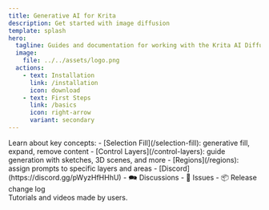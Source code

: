 ```yaml
---
title: Generative AI for Krita
description: Get started with image diffusion
template: splash
hero:
  tagline: Guides and documentation for working with the Krita AI Diffusion plugin
  image:
    file: ../../assets/logo.png
  actions:
    - text: Installation
      link: /installation
      icon: download
    - text: First Steps
      link: /basics
      icon: right-arrow
      variant: secondary
---
```



<div class="front-cards">
	<div>
		<Card title="Guides" icon="open-book">
			Learn about key concepts:
			- [Selection Fill](/selection-fill): generative fill, expand, remove content
			- [Control Layers](/control-layers): guide generation with sketches, 3D scenes, and more
			- [Regions](/regions): assign prompts to specific layers and areas
		</Card>
		<Card title="Community & Links" icon="seti:favicon">
			- <Icon name="discord" class="inline-icon" /> [Discord](https://discord.gg/pWyzHfHHhU)
			- 🗪 <ExternalLink href="https://github.com/Acly/krita-ai-diffusion/discussions">Discussions</ExternalLink>
			- 🐞 <ExternalLink href="https://github.com/Acly/krita-ai-diffusion/issues">Issues</ExternalLink>
			- 📦 <ExternalLink href="https://github.com/Acly/krita-ai-diffusion/releases">Release change log</ExternalLink>
		</Card>
	</div>
	<Card title="Resources" icon="seti:video">
		Tutorials and videos made by users.
	</Card>
</div>
